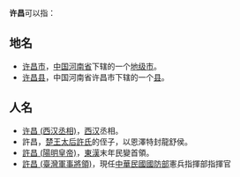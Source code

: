 '''许昌'''可以指：
==地名==
* [[许昌市|许昌市]]，[[中国|中国]][[河南省|河南省]]下辖的一个[[地级市|地级市]]。
* [[许昌县|许昌县]]，中国河南省许昌市下辖的一个[[县|县]]。
==人名==
* [[许昌_(西汉丞相)|许昌 (西汉丞相)]]，[[西汉|西汉]]丞相。
* 許昌，[[许美人_(汉光武帝)|楚王太后許氏]]的侄子，以恩澤特封龍舒侯。
* [[許昌_(陽明皇帝)|許昌 (陽明皇帝)]]，[[東漢|東漢]]末年民變首領。
* [[許昌_(臺灣軍事將領)|許昌 (臺灣軍事將領)]]，現任[[中華民國國防部|中華民國國防部]]憲兵指揮部指揮官
{{disambig|Cat=二字中國相關消歧義}}